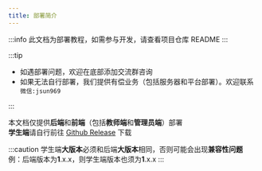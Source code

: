 ```yaml
---
title: 部署简介
---
```


:::info
此文档为部署教程，如需参与开发，请查看项目仓库 README
:::

:::tip

- 如遇部署问题，欢迎在底部添加交流群咨询
- 如果无法自行部署，我们提供有偿业务（包括服务器和平台部署）。欢迎联系 `微信:jsun969`

:::

本文档仅提供**后端**和**前端**（包括**教师端**和**管理员端**）部署  
**学生端**请自行前往 [Github Release](https://github.com/MessagePigeon/client-student/releases) 下载

:::caution
学生端**大版本**必须和后端**大版本**相同，否则可能会出现**兼容性问题**  
例：后端版本为**1**.x.x，则学生端版本也须为**1**.x.x
:::
